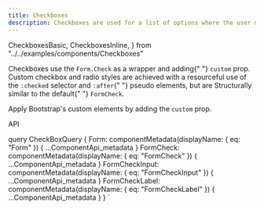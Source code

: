 ```yaml
---
title: Checkboxes
description: Checkboxes are used for a list of options where the user may select multiple options, including all or none.
---
```


  CheckboxesBasic,
  CheckboxesInline,
} from "../../examples/components/Checkboxes"

<Overview>
  Checkboxes use the <code>Form.Check</code> as a wrapper and adding{" "}
  <code>custom</code> prop. Custom checkbox and radio styles are achieved with a
  resourceful use of the <code>:checked</code> selector and <code>:after</code>{" "}
  pseudo elements, but are Structurally similar to the default{" "}
  <code>FormCheck</code>.
</Overview>

<CodeBlock code={CheckboxesBasic}>
  <p>
    Apply Bootstrap's custom elements by adding the <code>custom</code> prop.
  </p>
</CodeBlock>

<CodeBlock title="CheckboxesInline" code={CheckboxesInline}></CodeBlock>

<LinkedHeading h="2" className="h1" id="cb-api">
  API
</LinkedHeading>
<ComponentApi metadata={props.data.Form} />
<ComponentApi metadata={props.data.FormCheck} exportedBy={props.data.Form} />
<ComponentApi
  metadata={props.data.FormCheckInput}
  exportedBy={props.data.FormCheck}
/>
<ComponentApi
  metadata={props.data.FormCheckLabel}
  exportedBy={props.data.FormCheck}
/>

  query CheckBoxQuery {
    Form: componentMetadata(displayName: { eq: "Form" }) {
      ...ComponentApi_metadata
    }
    FormCheck: componentMetadata(displayName: { eq: "FormCheck" }) {
      ...ComponentApi_metadata
    }
    FormCheckInput: componentMetadata(displayName: { eq: "FormCheckInput" }) {
      ...ComponentApi_metadata
    }
    FormCheckLabel: componentMetadata(displayName: { eq: "FormCheckLabel" }) {
      ...ComponentApi_metadata
    }
  }
`

